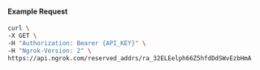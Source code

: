 #### Example Request

```bash
curl \
-X GET \
-H "Authorization: Bearer {API_KEY}" \
-H "Ngrok-Version: 2" \
https://api.ngrok.com/reserved_addrs/ra_32ELEelph66Z5hfdDdSWvEzbHmA
```
